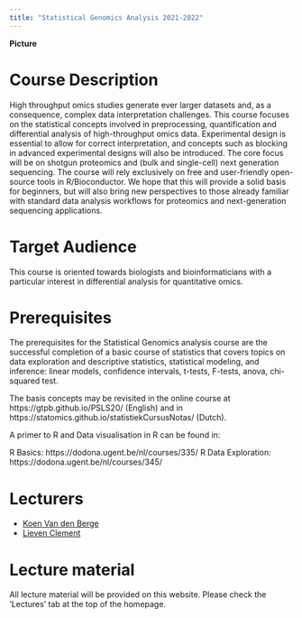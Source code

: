 ```yaml
---
title: "Statistical Genomics Analysis 2021-2022"
---
```



**Picture**

# Course Description

High throughput omics studies generate ever larger datasets and, as a consequence, complex data interpretation challenges. This course focuses on the statistical concepts involved in preprocessing, quantification and differential analysis of high-throughput omics data. Experimental design is essential to allow for correct interpretation, and concepts such as blocking in advanced experimental designs will also be introduced. The core focus will be on shotgun proteomics and (bulk and single-cell) next generation sequencing. The course will rely exclusively on free and user-friendly open-source tools in R/Bioconductor. We hope that this will provide a solid basis for beginners, but will also bring new perspectives to those already familiar with standard data analysis workflows for proteomics and next-generation sequencing applications.

# Target Audience

This course is oriented towards biologists and bioinformaticians with a particular interest in differential analysis for quantitative omics.

# Prerequisites

The prerequisites for the Statistical Genomics analysis course are the successful completion of a basic course of statistics that covers topics on data exploration and descriptive statistics, statistical modeling, and inference: linear models, confidence intervals, t-tests, F-tests, anova, chi-squared test.

The basis concepts may be revisited in the online course at https://gtpb.github.io/PSLS20/ (English) and in https://statomics.github.io/statistiekCursusNotas/ (Dutch).

A primer to R and Data visualisation  in R can be found in:

R Basics: https://dodona.ugent.be/nl/courses/335/
R Data Exploration: https://dodona.ugent.be/nl/courses/345/

# Lecturers

 - [Koen Van den Berge](https://koenvandenberge.github.io/)
 - [Lieven Clement](https://statomics.github.io/pages/about.html)
 
# Lecture material

All lecture material will be provided on this website. Please check the 'Lectures' tab at the top of the homepage.
